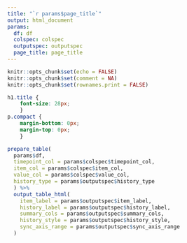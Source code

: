 ```yaml
---
title: "`r params$page_title`"
output: html_document
params:
  df: df
  colspec: colspec
  outputspec: outputspec 
  page_title: page_title
---
```


```r
knitr::opts_chunk$set(echo = FALSE)
knitr::opts_chunk$set(comment = NA)
knitr::opts_chunk$set(rownames.print = FALSE)
```

```css
h1.title {
	font-size: 28px;
	}
p.compact {
	margin-bottom: 0px;
	margin-top: 0px;
	}
```

```r
prepare_table(
  params$df,
  timepoint_col = params$colspec$timepoint_col,
  item_col = params$colspec$item_col,
  value_col = params$colspec$value_col,
  history_type = params$outputspec$history_type
  ) %>%
  output_table_html(
    item_label = params$outputspec$item_label,
    history_label = params$outputspec$history_label,
    summary_cols = params$outputspec$summary_cols,
    history_style = params$outputspec$history_style,
    sync_axis_range = params$outputspec$sync_axis_range
  )
```

